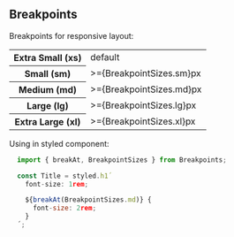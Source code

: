 
<Meta title="styles/Breakpoints" />

## Breakpoints

Breakpoints for responsive layout:

<table>
  <tr>
    <th>Extra Small (xs)</th>
    <td>default</td>
  </tr>
  <tr>
    <th>Small (sm)</th>
    <td>>={BreakpointSizes.sm}px</td>
  </tr>
  <tr>
    <th>Medium (md)</th>
    <td>>={BreakpointSizes.md}px</td>
  </tr>
  <tr>
    <th>Large (lg)</th>
    <td>>={BreakpointSizes.lg}px</td>
  </tr>
  <tr>
    <th>Extra Large (xl)</th>
    <td>>={BreakpointSizes.xl}px</td>
  </tr>
</table>

Using in styled component:

```js
  import { breakAt, BreakpointSizes } from Breakpoints;

  const Title = styled.h1´
    font-size: 1rem;

    ${breakAt(BreakpointSizes.md)} {
      font-size: 2rem;
    }
  ´;
```
